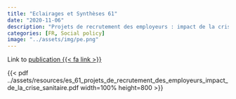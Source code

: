 ```yaml
---
title: "Eclairages et Synthèses 61"
date: "2020-11-06"
description: "Projets de recrutement des employeurs : impact de la crise sanitaire - Enquête BMO Flash"
categories: [FR, Social policy]
image: "../assets/img/pe.png"
---
```


Link to [publication {{< fa link >}}](https://statistiques.francetravail.org/offres/offrespub/206736)

{{< pdf ../assets/resources/es_61_projets_de_recrutement_des_employeurs_impact_de_la_crise_sanitaire.pdf width=100% height=800 >}}

